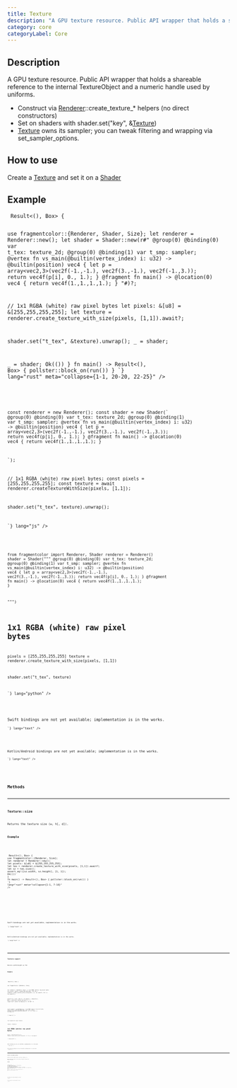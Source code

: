 ```yaml
---
title: Texture
description: "A GPU texture resource. Public API wrapper that holds a shareable reference to the internal TextureObject and a numeric handle used by uniforms."
category: core
categoryLabel: Core
---
```



## Description

A GPU texture resource. Public API wrapper that holds a shareable reference to the internal TextureObject and a numeric handle used by uniforms.

- Construct via [Renderer](/api/core/renderer)::create_texture_* helpers (no direct constructors)
- Set on shaders with shader.set("key", &[Texture](/api/core/texture))
- [Texture](/api/core/texture) owns its sampler; you can tweak filtering and wrapping via set_sampler_options.

## How to use

Create a [Texture](/api/core/texture) and set it on a [Shader](/api/core/shader)



## Example

<Tabs>

<TabItem label="Rust">
<Code
code={`
async fn run() -> Result<(), Box<dyn std::error::Error>> {

use fragmentcolor::{Renderer, Shader, Size};
let renderer = Renderer::new();
let shader = Shader::new(r#"
@group(0) @binding(0) var t_tex: texture_2d<f32>;
@group(0) @binding(1) var t_smp: sampler;
@vertex fn vs_main(@builtin(vertex_index) i: u32) -> @builtin(position) vec4<f32> {
  let p = array<vec2<f32>,3>(vec2f(-1.,-1.), vec2f(3.,-1.), vec2f(-1.,3.));
  return vec4f(p[i], 0., 1.);
}
@fragment fn main() -> @location(0) vec4<f32> { return vec4f(1.,1.,1.,1.); }
"#)?;

// 1x1 RGBA (white) raw pixel bytes
let pixels: &[u8] = &[255,255,255,255];
let texture = renderer.create_texture_with_size(pixels, [1,1]).await?;

shader.set("t_tex", &texture).unwrap();
_ = shader;

_ = shader;
Ok(())
}
fn main() -> Result<(), Box<dyn std::error::Error>> { pollster::block_on(run()) }
`}
lang="rust" meta="collapse={1-1, 20-20, 22-25}"
/>

</TabItem>

<TabItem label="JavaScript">
<Code
code={`

const renderer = new Renderer();
const shader = new Shader(\`
@group(0) @binding(0) var t_tex: texture_2d<f32>;
@group(0) @binding(1) var t_smp: sampler;
@vertex fn vs_main(@builtin(vertex_index) i: u32) -> @builtin(position) vec4<f32> {
  let p = array<vec2<f32>,3>(vec2f(-1.,-1.), vec2f(3.,-1.), vec2f(-1.,3.));
  return vec4f(p[i], 0., 1.);
}
@fragment fn main() -> @location(0) vec4<f32> { return vec4f(1.,1.,1.,1.); }

\`);

// 1x1 RGBA (white) raw pixel bytes;
const pixels = [255,255,255,255];
const texture = await renderer.createTextureWithSize(pixels, [1,1]);

shader.set("t_tex", texture).unwrap();

`}
lang="js"
/>

</TabItem>

<TabItem label="Python">
<Code
code={`

from fragmentcolor import Renderer, Shader
renderer = Renderer()
shader = Shader("""
@group(0) @binding(0) var t_tex: texture_2d<f32>;
@group(0) @binding(1) var t_smp: sampler;
@vertex fn vs_main(@builtin(vertex_index) i: u32) -> @builtin(position) vec4<f32> {
  let p = array<vec2<f32>,3>(vec2f(-1.,-1.), vec2f(3.,-1.), vec2f(-1.,3.));
  return vec4f(p[i], 0., 1.);
}
@fragment fn main() -> @location(0) vec4<f32> { return vec4f(1.,1.,1.,1.); }

""")

# 1x1 RGBA (white) raw pixel bytes
pixels = [255,255,255,255]
texture = renderer.create_texture_with_size(pixels, [1,1])

shader.set("t_tex", texture)

`}
lang="python"
/>

</TabItem>

<TabItem label="Swift">
<Aside type="caution" title="Work in progress">Swift bindings are not yet available; implementation is in the works.</Aside>
<Code
code={`
// Swift placeholder: bindings WIP

`}
lang="text"
/>

</TabItem>

<TabItem label="Kotlin">
<Aside type="caution" title="Work in progress">Kotlin/Android bindings are not yet available; implementation is in the works.</Aside>
<Code
code={`
// Kotlin placeholder: bindings WIP

`}
lang="text"
/>

</TabItem>

</Tabs>


## Methods


---

### Texture::size

Returns the texture size (w, h[, d]).

#### Example

<Tabs>

<TabItem label="Rust">
<Code
code={`
async fn run() -> Result<(), Box<dyn std::error::Error>> {
use fragmentcolor::{Renderer, Size};
let renderer = Renderer::new();
let pixels: &[u8] = &[255,255,255,255];
let tex = renderer.create_texture_with_size(pixels, [1,1]).await?;
let sz = tex.size();
assert_eq!([sz.width, sz.height], [1, 1]);
Ok(())
}
fn main() -> Result<(), Box<dyn std::error::Error>> { pollster::block_on(run()) }
`}
lang="rust" meta="collapse={1-1, 7-10}"
/>

</TabItem>

<TabItem label="JavaScript">
<Code
code={`
const renderer = new Renderer();
const pixels = [255,255,255,255];
const tex = await renderer.createTextureWithSize(pixels, [1,1]);
const sz = tex.size();
`}
lang="js"
/>

</TabItem>

<TabItem label="Python">
<Code
code={`
from fragmentcolor import Renderer
renderer = Renderer()
pixels = [255,255,255,255]
tex = renderer.create_texture_with_size(pixels, [1,1])
sz = tex.size
`}
lang="python"
/>

</TabItem>

<TabItem label="Swift">
<Aside type="caution" title="Work in progress">Swift bindings are not yet available; implementation is in the works.</Aside>
<Code
code={`
// Swift placeholder: bindings WIP

`}
lang="text"
/>

</TabItem>

<TabItem label="Kotlin">
<Aside type="caution" title="Work in progress">Kotlin/Android bindings are not yet available; implementation is in the works.</Aside>
<Code
code={`
// Kotlin placeholder: bindings WIP

`}
lang="text"
/>

</TabItem>

</Tabs>


---

### Texture::aspect

Returns width/height as f32.

#### Example

<Tabs>

<TabItem label="Rust">
<Code
code={`
async fn run() -> Result<(), Box<dyn std::error::Error>> {

use fragmentcolor::{Renderer, Size};

let renderer = Renderer::new();
// 1x1 RGBA (white) raw pixel bytes
let pixels: &[u8] = &[255,255,255,255];
let tex = renderer.create_texture_with_size(pixels, [1, 1]).await?;
let a = tex.aspect();

assert!(a > 0.0);
Ok(())
}
fn main() -> Result<(), Box<dyn std::error::Error>> { pollster::block_on(run()) }
`}
lang="rust" meta="collapse={1-1, 11-14}"
/>

</TabItem>

<TabItem label="JavaScript">
<Code
code={`


const renderer = new Renderer();
// 1x1 RGBA (white) raw pixel bytes;
const pixels = [255,255,255,255];
const tex = await renderer.createTextureWithSize(pixels, [1, 1]);
const a = tex.aspect();

`}
lang="js"
/>

</TabItem>

<TabItem label="Python">
<Code
code={`

from fragmentcolor import Renderer

renderer = Renderer()
# 1x1 RGBA (white) raw pixel bytes
pixels = [255,255,255,255]
tex = renderer.create_texture_with_size(pixels, [1, 1])
a = tex.aspect()

`}
lang="python"
/>

</TabItem>

<TabItem label="Swift">
<Aside type="caution" title="Work in progress">Swift bindings are not yet available; implementation is in the works.</Aside>
<Code
code={`
// Swift placeholder: bindings WIP

`}
lang="text"
/>

</TabItem>

<TabItem label="Kotlin">
<Aside type="caution" title="Work in progress">Kotlin/Android bindings are not yet available; implementation is in the works.</Aside>
<Code
code={`
// Kotlin placeholder: bindings WIP

`}
lang="text"
/>

</TabItem>

</Tabs>


---

### Texture::set_sampler_options

Update the texture sampler options (filtering, wrapping, etc.).

Note: changes take effect on next bind; the renderer recreates the sampler as needed.

#### Example

<Tabs>

<TabItem label="Rust">
<Code
code={`
async fn run() -> Result<(), Box<dyn std::error::Error>> {
use fragmentcolor::{Renderer, Size, SamplerOptions};
let renderer = Renderer::new();
// 1x1 RGBA (white) raw pixel bytes
let pixels: &[u8] = &[255,255,255,255];
let tex = renderer.create_texture_with_size(pixels, [1,1]).await?;
let opts = SamplerOptions { repeat_x: true, repeat_y: true, smooth: true, compare: None };
tex.set_sampler_options(opts);
Ok(())
}
fn main() -> Result<(), Box<dyn std::error::Error>> { pollster::block_on(run()) }
`}
lang="rust" meta="collapse={1-1, 9-11}"
/>

</TabItem>

<TabItem label="JavaScript">
<Code
code={`
const renderer = new Renderer();
// 1x1 RGBA (white) raw pixel bytes;
const pixels = [255,255,255,255];
const tex = await renderer.createTextureWithSize(pixels, [1,1]);
const opts = SamplerOptions { repeat_x: true, repeat_y: true, smooth: true, compare: None };
tex.setSamplerOptions(opts);
`}
lang="js"
/>

</TabItem>

<TabItem label="Python">
<Code
code={`
from fragmentcolor import Renderer
renderer = Renderer()
# 1x1 RGBA (white) raw pixel bytes
pixels = [255,255,255,255]
tex = renderer.create_texture_with_size(pixels, [1,1])
opts = {"repeat_x": True, "repeat_y": True, "smooth": True, "compare": None}
tex.set_sampler_options(opts)
`}
lang="python"
/>

</TabItem>

<TabItem label="Swift">
<Aside type="caution" title="Work in progress">Swift bindings are not yet available; implementation is in the works.</Aside>
<Code
code={`
// Swift placeholder: bindings WIP

`}
lang="text"
/>

</TabItem>

<TabItem label="Kotlin">
<Aside type="caution" title="Work in progress">Kotlin/Android bindings are not yet available; implementation is in the works.</Aside>
<Code
code={`
// Kotlin placeholder: bindings WIP

`}
lang="text"
/>

</TabItem>

</Tabs>
